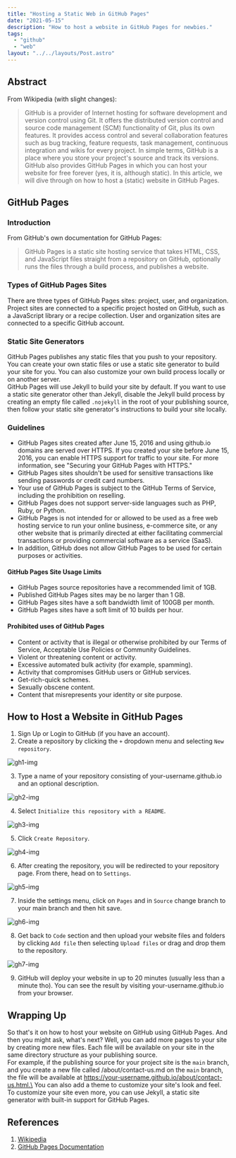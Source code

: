 ```yaml
---
title: "Hosting a Static Web in GitHub Pages"
date: "2021-05-15"
description: "How to host a website in GitHub Pages for newbies."
tags:
  - "github"
  - "web"
layout: "../../layouts/Post.astro"
---
```


## Abstract

From Wikipedia (with slight changes):

> GitHub is a provider of Internet hosting for software development and version control using Git. It offers the distributed version control and source code management (SCM) functionality of Git, plus its own features. It provides access control and several collaboration features such as bug tracking, feature requests, task management, continuous integration and wikis for every project. In simple terms, GitHub is a place where you store your project's source and track its versions. GitHub also provides GitHub Pages in which you can host your website for free forever (yes, it is, although static). In this article, we will dive through on how to host a (static) website in GitHub Pages.

## GitHub Pages

### Introduction

From GitHub's own documentation for GitHub Pages:

> GitHub Pages is a static site hosting service that takes HTML, CSS, and JavaScript files straight from a repository on GitHub, optionally runs the files through a build process, and publishes a website.

### Types of GitHub Pages Sites

There are three types of GitHub Pages sites: project, user, and organization. Project sites are connected to a specific project hosted on GitHub, such as a JavaScript library or a recipe collection. User and organization sites are connected to a specific GitHub account.

### Static Site Generators

GitHub Pages publishes any static files that you push to your repository. You can create your own static files or use a static site generator to build your site for you. You can also customize your own build process locally or on another server.\
GitHub Pages will use Jekyll to build your site by default. If you want to use a static site generator other than Jekyll, disable the Jekyll build process by creating an empty file called `.nojekyll` in the root of your publishing source, then follow your static site generator's instructions to build your site locally.

### Guidelines

- GitHub Pages sites created after June 15, 2016 and using github.io domains are served over HTTPS. If you created your site before June 15, 2016, you can enable HTTPS support for traffic to your site. For more information, see "Securing your GitHub Pages with HTTPS."
- GitHub Pages sites shouldn't be used for sensitive transactions like sending passwords or credit card numbers.
- Your use of GitHub Pages is subject to the GitHub Terms of Service, including the prohibition on reselling.
- GitHub Pages does not support server-side languages such as PHP, Ruby, or Python.
- GitHub Pages is not intended for or allowed to be used as a free web hosting service to run your online business, e-commerce site, or any other website that is primarily directed at either facilitating commercial transactions or providing commercial software as a service (SaaS).
- In addition, GitHub does not allow GitHub Pages to be used for certain purposes or activities.

#### GitHub Pages Site Usage Limits

- GitHub Pages source repositories have a recommended limit of 1GB.
- Published GitHub Pages sites may be no larger than 1 GB.
- GitHub Pages sites have a soft bandwidth limit of 100GB per month.
- GitHub Pages sites have a soft limit of 10 builds per hour.

#### Prohibited uses of GitHub Pages

- Content or activity that is illegal or otherwise prohibited by our Terms of Service, Acceptable Use Policies or Community Guidelines.
- Violent or threatening content or activity.
- Excessive automated bulk activity (for example, spamming).
- Activity that compromises GitHub users or GitHub services.
- Get-rich-quick schemes.
- Sexually obscene content.
- Content that misrepresents your identity or site purpose.

## How to Host a Website in GitHub Pages

1. Sign Up or Login to GitHub (if you have an account).
2. Create a repository by clicking the `+` dropdown menu and selecting `New repository`.

![gh1-img](/others/ghpages1.webp)

3. Type a name of your repository consisting of your-username.github.io and an optional description.

![gh2-img](/others/ghpages2.webp)

4. Select `Initialize this repository with a README`.

![gh3-img](/others/ghpages3.webp)

5. Click `Create Repository`.

![gh4-img](/others/ghpages4.webp)

6. After creating the repository, you will be redirected to your repository page. From there, head on to `Settings`.

![gh5-img](/others/ghpages5.webp)

7. Inside the settings menu, click on `Pages` and in `Source` change branch to your main branch and then hit save.

![gh6-img](/others/ghpages6.webp)

8. Get back to `Code` section and then upload your website files and folders by clicking `Add file` then selecting `Upload files` or drag and drop them to the repository.

![gh7-img](/others/ghpages7.webp)

9. GitHub will deploy your website in up to 20 minutes (usually less than a minute tho). You can see the result by visiting your-username.github.io from your browser.

## Wrapping Up

So that's it on how to host your website on GitHub using GitHub Pages. And then you might ask, what's next? Well, you can add more pages to your site by creating more new files. Each file will be available on your site in the same directory structure as your publishing source.\
For example, if the publishing source for your project site is the `main` branch, and you create a new file called /about/contact-us.md on the `main` branch, the file will be available at https://your-username.github.io/about/contact-us.html.\
You can also add a theme to customize your site's look and feel. To customize your site even more, you can use Jekyll, a static site generator with built-in support for GitHub Pages.

## References

1. [Wikipedia](https://en.wikipedia.org/wiki/GitHub)
2. [GitHub Pages Documentation](https://docs.github.com/en/pages/getting-started-with-github-pages)
